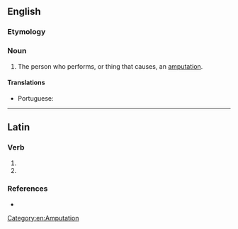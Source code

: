 ==English==

===Etymology===
{{suffix|en|amputate|or}}

===Noun===
{{en-noun}}

# The person who performs, or thing that causes, an [[amputation]].
[[Category:en:Amputation]]

====Translations====
{{trans-top|person who performs, or thing that causes, an amputation}}
* Portuguese: {{t+|pt|amputador|m}}
{{trans-mid}}
{{trans-bottom}}

----

==Latin==

===Verb===
{{la-verb-form|amputātor}}

# {{inflection of|la|amputō||2|s|futr|pasv|impr}}
# {{inflection of|la|amputō||3|s|futr|pasv|impr}}

===References===
* {{R:du Cange}}
